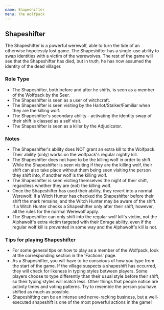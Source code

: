 ```yaml
---
name: Shapeshifter
menu: The Wolfpack
---
```


## Shapeshifter

The Shapeshifter is a powerful werewolf, able to turn the tide of an
otherwise hopelessly lost game. The Shapeshifter has a single-use
ability to swap identities with a victim of the werewolves. The rest of
the game will see that the Shapeshifter has died, but in truth, he has
now assumed the identity of the dead villager.

### Role Type

  - The Shapeshifter, both before and after he shifts, is seen as a
    member of the Wolfpack by the Seer.
  - The Shapeshifter is seen as a user of witchcraft.
  - The Shapeshifter is seen visiting by the Harlot/Stalker/Familiar
    when they are the killing wolf.
  - The Shapeshifter's secondary ability - activating the identity swap
    of their shift is classed as a self visit.
  - The Shapeshifter is seen as a killer by the Adjudicator.

### Notes

  - The Shapeshifter's ability does NOT grant an extra kill to the
    Wolfpack. Their ability (only) works on the wolfpack's regular
    nightly kill.
  - The Shapeshifter does not have to be the killing wolf in order to
    shift. While the Shapeshifter is seen visiting if they are the
    killing wolf, their shift can also take place without them being
    seen visiting the person they shift into, if another wolf is the
    killing wolf.
  - The Shapeshifter is seen visiting themselves the night of their
    shift, regardless whether they are (not) the killing wolf.
  - Once the Shapeshifter has used their ability, they revert into a
    normal Werewolf. If a Witch Hunter has checked the Shapeshifter
    before their shift the mark remains, and the Witch Hunter may be
    aware of the shift. If a Witch Hunter checks a Shapeshifter only
    after their shift, however, all the rules for the normal Werewolf
    apply.
  - The Shapeshifter can only shift into the regular wolf kill's victim,
    not the Alphawolf's extra victim targeted with their Enrage ability,
    even if the regular wolf kill is prevented in some way and the
    Alphawolf's kill is not.

### Tips for playing Shapeshifter

  - For some general tips on how to play as a member of the Wolfpack,
    look at the corresponding section in the 'Factions' page.
  - As a Shapeshifter, you will have to be conscious of how you type
    from the start of the game. If the village suspects a shapeshift has
    occurred, they will check for likeness in typing styles between
    players. Some players choose to type differently than their usual
    style before their shift, so their typing styles will match less.
    Other things that people notice are activity times and voting
    patterns. Try to resemble the person you have shifted as much as
    possible.
  - Shapeshifting can be an intense and nerve-racking business, but a
    well-executed shapeshift is one of the most powerful actions in the
    game\!
